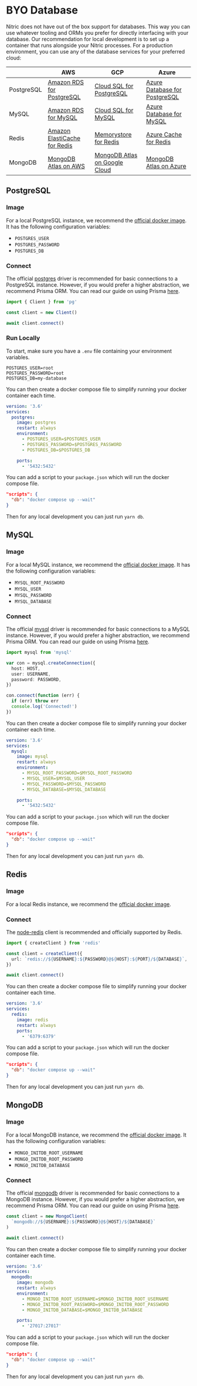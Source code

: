 
# BYO Database

Nitric does not have out of the box support for databases. This way you can use whatever tooling and ORMs you prefer for directly interfacing with your database. Our recommendation for local development is to set up a container that runs alongside your Nitric processes. For a production environment, you can use any of the database services for your preferred cloud:

|            | AWS                                                                         | GCP                                                                                  | Azure                                                                                   |
| ---------- | --------------------------------------------------------------------------- | ------------------------------------------------------------------------------------ | --------------------------------------------------------------------------------------- |
| PostgreSQL | [Amazon RDS for PostgreSQL](https://aws.amazon.com/rds/postgresql/)         | [Cloud SQL for PostgreSQL](https://cloud.google.com/sql/docs/postgres)               | [Azure Database for PostgreSQL](https://azure.microsoft.com/en-us/products/postgresql/) |
| MySQL      | [Amazon RDS for MySQL](https://aws.amazon.com/rds/mysql/)                   | [Cloud SQL for MySQL](https://cloud.google.com/sql/mysql)                            | [Azure Database for MySQL](https://azure.microsoft.com/en-us/products/mysql/)           |
| Redis      | [Amazon ElastiCache for Redis](https://aws.amazon.com/elasticache/redis/)   | [Memorystore for Redis](https://cloud.google.com/memorystore/redis)                  | [Azure Cache for Redis](https://azure.microsoft.com/en-us/products/cache/)              |
| MongoDB    | [MongoDB Atlas on AWS](https://www.mongodb.com/atlas/reference/amazon-aws/) | [MongoDB Atlas on Google Cloud](https://www.mongodb.com/atlas/reference/google-gcp/) | [MongoDB Atlas on Azure](https://www.mongodb.com/atlas/reference/microsoft-azure/)      |

## PostgreSQL

### Image

For a local PostgreSQL instance, we recommend the [official docker image](https://hub.docker.com/_/postgres). It has the following configuration variables:

- `POSTGRES_USER`
- `POSTGRES_PASSWORD`
- `POSTGRES_DB`

### Connect

The official [postgres](https://github.com/mysql/mysql-connector-nodejs) driver is recommended for basic connections to a PostgreSQL instance. However, if you would prefer a higher abstraction, we recommend Prisma ORM. You can read our guide on using Prisma [here](./serverless-api-with-planetscale-and-prisma).

```ts
import { Client } from 'pg'

const client = new Client()

await client.connect()
```

### Run Locally

To start, make sure you have a `.env` file containing your environment variables.

```
POSTGRES_USER=root
POSTGRES_PASSWORD=root
POSTGRES_DB=my-database
```

You can then create a docker compose file to simplify running your docker container each time.

```yaml {{ label: "docker-compose.yml" }}
version: '3.6'
services:
  postgres:
    image: postgres
    restart: always
    environment:
      - POSTGRES_USER=$POSTGRES_USER
      - POSTGRES_PASSWORD=$POSTGRES_PASSWORD
      - POSTGRES_DB=$POSTGRES_DB

    ports:
      - '5432:5432'
```

You can add a script to your `package.json` which will run the docker compose file.

```json {{ label: "package.json" }}
"scripts": {
  "db": "docker compose up --wait"
}
```

Then for any local development you can just run `yarn db`.

## MySQL

### Image

For a local MySQL instance, we recommend the [official docker image](https://hub.docker.com/_/mysql). It has the following configuration variables:

- `MYSQL_ROOT_PASSWORD`
- `MYSQL_USER`
- `MYSQL_PASSWORD`
- `MYSQL_DATABASE`

### Connect

The official [mysql](https://github.com/mysql/mysql-connector-nodejs) driver is recommended for basic connections to a MySQL instance. However, if you would prefer a higher abstraction, we recommend Prisma ORM. You can read our guide on using Prisma [here](./serverless-api-with-planetscale-and-prisma).

```ts
import mysql from 'mysql'

var con = mysql.createConnection({
  host: HOST,
  user: USERNAME,
  password: PASSWORD,
})

con.connect(function (err) {
  if (err) throw err
  console.log('Connected!')
})
```

You can then create a docker compose file to simplify running your docker container each time.

```yaml {{ label: "docker-compose.yml" }}
version: '3.6'
services:
  mysql:
    image: mysql
    restart: always
    environment:
      - MYSQL_ROOT_PASSWORD=$MYSQL_ROOT_PASSWORD
      - MYSQL_USER=$MYSQL_USER
      - MYSQL_PASSWORD=$MYSQL_PASSWORD
      - MYSQL_DATABASE=$MYSQL_DATABASE

    ports:
      - '5432:5432'
```

You can add a script to your `package.json` which will run the docker compose file.

```json {{ label: "package.json" }}
"scripts": {
  "db": "docker compose up --wait"
}
```

Then for any local development you can just run `yarn db`.

## Redis

### Image

For a local Redis instance, we recommend the [official docker image](https://hub.docker.com/_/redis).

### Connect

The [node-redis](https://github.com/redis/node-redis) client is recommended and officially supported by Redis.

```ts
import { createClient } from 'redis'

const client = createClient({
  url: `redis://${USERNAME}:${PASSWORD}@${HOST}:${PORT}/${DATABASE}`,
})

await client.connect()
```

You can then create a docker compose file to simplify running your docker container each time.

```yaml {{ label: "docker-compose.yml" }}
version: '3.6'
services:
  redis:
    image: redis
    restart: always
    ports:
      - '6379:6379'
```

You can add a script to your `package.json` which will run the docker compose file.

```json {{ label: "package.json" }}
"scripts": {
  "db": "docker compose up --wait"
}
```

Then for any local development you can just run `yarn db`.

## MongoDB

### Image

For a local MongoDB instance, we recommend the [official docker image](https://hub.docker.com/_/mongo). It has the following configuration variables:

- `MONGO_INITDB_ROOT_USERNAME`
- `MONGO_INITDB_ROOT_PASSWORD`
- `MONGO_INITDB_DATABASE`

### Connect

The official [mongodb](https://github.com/mongodb/node-mongodb-native) driver is recommended for basic connections to a MongoDB instance. However, if you would prefer a higher abstraction, we recommend Prisma ORM. You can read our guide on using Prisma [here](./serverless-api-with-planetscale-and-prisma).

```ts
const client = new MongoClient(
  `mongodb://${USERNAME}:${PASSWORD}@${HOST}/${DATABASE}`
)

await client.connect()
```

You can then create a docker compose file to simplify running your docker container each time.

```yaml {{ label: "docker-compose.yml" }}
version: '3.6'
services:
  mongodb:
    image: mongodb
    restart: always
    environment:
      - MONGO_INITDB_ROOT_USERNAME=$MONGO_INITDB_ROOT_USERNAME
      - MONGO_INITDB_ROOT_PASSWORD=$MONGO_INITDB_ROOT_PASSWORD
      - MONGO_INITDB_DATABASE=$MONGO_INITDB_DATABASE

    ports:
      - '27017:27017'
```

You can add a script to your `package.json` which will run the docker compose file.

```json {{ label: "package.json" }}
"scripts": {
  "db": "docker compose up --wait"
}
```

Then for any local development you can just run `yarn db`.

